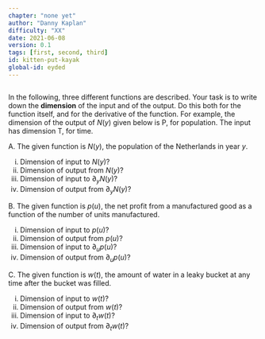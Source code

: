 ```yaml
---
chapter: "none yet"
author: "Danny Kaplan"
difficulty: "XX"
date: 2021-06-08 
version: 0.1
tags: [first, second, third]
id: kitten-put-kayak
global-id: eyded
---
```


```r

```

In the following, three different functions are described. Your task is to write down the **dimension** of the input and of the output. Do this both for the function itself, and for the derivative of the function. For example, the dimension of the output of $N(y)$ given below is P, for population. The input has dimension T, for time.

A. The given function is $N(y)$, the population of the Netherlands in year $y$.

i. Dimension of input to $N(y)$?
i. Dimension of output from $N(y)$?
i. Dimension of input to $\partial_y N(y)$?
i. Dimension of output from $\partial_y N(y)$?

B. The given function is $p(u)$, the net profit from a manufactured good as a function of the number of units manufactured.

i. Dimension of input to $p(u)$?
i. Dimension of output from $p(u)$?
i. Dimension of input to $\partial_u p(u)$?
i. Dimension of output from $\partial_u p(u)$?

C. The given function is $w(t)$, the amount of water in a leaky bucket at any time after the bucket was filled.

i. Dimension of input to $w(t)$?
i. Dimension of output from $w(t)$?
i. Dimension of input to $\partial_t w(t)$?
i. Dimension of output from $\partial_t w(t)$?


